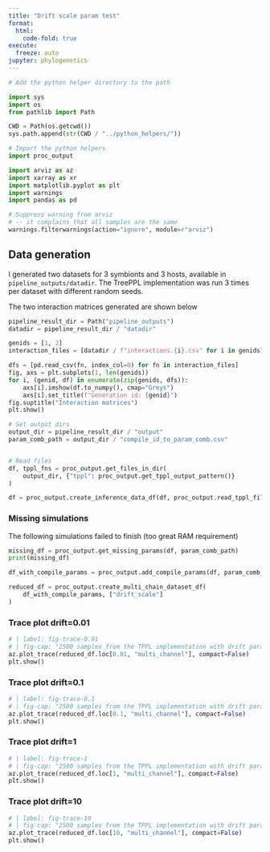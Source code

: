 ```yaml
---
title: "Drift scale param test"
format:
  html:
    code-fold: true
execute:
  freeze: auto
jupyter: phylogenetics
---
```


```python
# Add the python helper directory to the path

import sys
import os
from pathlib import Path

CWD = Path(os.getcwd())
sys.path.append(str(CWD / "../python_helpers/"))

# Import the python helpers
import proc_output

import arviz as az
import xarray as xr
import matplotlib.pyplot as plt
import warnings
import pandas as pd

# Suppress warning from arviz
# -- it complains that all samples are the same
warnings.filterwarnings(action="ignore", module=r"arviz")
```
## Data generation
I generated two datasets for 3 symbionts and 3 hosts, available in `pipeline_outputs/datadir`.
The TreePPL implementation was run 3 times per dataset with different random seeds.


The two interaction matrices generated are shown below
```python
pipeline_result_dir = Path("pipeline_outputs")
datadir = pipeline_result_dir / "datadir"

genids = [1, 2]
interaction_files = [datadir / f"interactions.{i}.csv" for i in genids]

dfs = [pd.read_csv(fn, index_col=0) for fn in interaction_files]
fig, axs = plt.subplots(1, len(genids))
for i, (genid, df) in enumerate(zip(genids, dfs)):
    axs[i].imshow(df.to_numpy(), cmap="Greys")
    axs[i].set_title(f"Generation id: {genid}")
fig.suptitle("Interaction matrices")
plt.show()
```
```python
# Set output dirs
output_dir = pipeline_result_dir / "output"
param_comb_path = output_dir / "compile_id_to_param_comb.csv"


# Read files
df, tppl_fns = proc_output.get_files_in_dir(
    output_dir, {"tppl": proc_output.get_tppl_output_pattern()}
)

df = proc_output.create_inference_data_df(df, proc_output.read_tppl_file, 0, 1)

```
### Missing simulations
The following simulations failed to finish (too great RAM requirement)
```python
missing_df = proc_output.get_missing_params(df, param_comb_path)
print(missing_df)
```

```python

df_with_compile_params = proc_output.add_compile_params(df, param_comb_path)

reduced_df = proc_output.create_multi_chain_dataset_df(
    df_with_compile_params, ["drift_scale"]
)

```
### Trace plot drift=0.01
```python
# | label: fig-trace-0.01
# | fig-cap: "2500 samples from the TPPL implementation with drift param 0.01"
az.plot_trace(reduced_df.loc[0.01, "multi_channel"], compact=False)
plt.show()
```
### Trace plot drift=0.1
```python
# | label: fig-trace-0.1
# | fig-cap: "2500 samples from the TPPL implementation with drift param 0.1"
az.plot_trace(reduced_df.loc[0.1, "multi_channel"], compact=False)
plt.show()
```
### Trace plot drift=1
```python
# | label: fig-trace-1
# | fig-cap: "2500 samples from the TPPL implementation with drift param 1"
az.plot_trace(reduced_df.loc[1, "multi_channel"], compact=False)
plt.show()
```
### Trace plot drift=10
```python
# | label: fig-trace-10
# | fig-cap: "2500 samples from the TPPL implementation with drift param 10"
az.plot_trace(reduced_df.loc[10, "multi_channel"], compact=False)
plt.show()
```